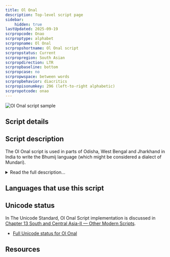 ```yaml
---
title: Ol Onal
description: Top-level script page
sidebar:
    hidden: true
lastUpdated: 2025-09-19
scrpropcode: Onao
scrproptype: alphabet
scrpropname: Ol Onal
scrpropshortname: Ol Onal script
scrpropstatus: Current
scrpropregion: South Asian
scrpropdirection: LTR
scrpropbaseline: bottom
scrpropcase: no
scrpropwspace: between words
scrpropbehavior: diacritics
scrpropisonumkey: 296 (left-to-right alphabetic)
scrpropotcode: onao
---
```



![Ol Onal script sample](../images/onao-sample.png "Sample from Bhumij font (used with permission)")

## Script details

<ScriptDetails />

## Script description

The Ol Onal script is used in parts of Odisha, West Bengal and Jharkhand in India to write the Bhumij language (which might be considered a dialect of Mundari).

<details>
<summary>Read the full description...</summary>The script was developed in 1992 as part of a contest for developing a new script for writing the Bhumij language. 

Ol Onal is an alphabetical script written from left to right. There are 30 letters, 4 signs, and 10 script-specific digits.
</details>

## Languages that use this script

<WsList script='Onao' wsMax='5' />

## Unicode status

In The Unicode Standard, Ol Onal Script implementation is discussed in [Chapter 13 South and Central Asia-II — Other Modern Scripts](https://www.unicode.org/versions/latest/core-spec/chapter-13/#G746334).

- [Full Unicode status for Ol Onal](/scrlang/unicode/onao-unicode)



## Resources

<ScriptResources detailSummary='seemore' />

